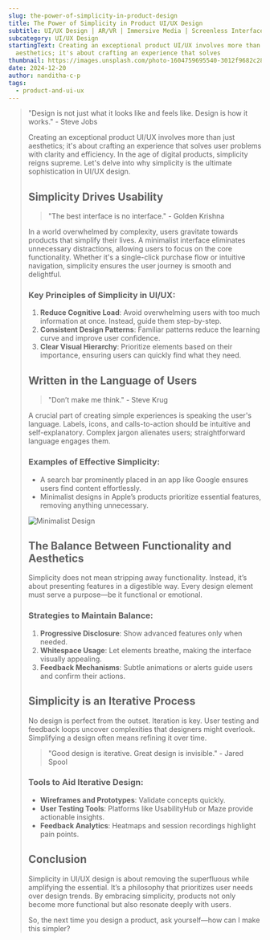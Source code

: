 ```yaml
---
slug: the-power-of-simplicity-in-product-design
title: The Power of Simplicity in Product UI/UX Design
subtitle: UI/UX Design | AR/VR | Immersive Media | Screenless Interface
subcategory: UI/UX Design
startingText: Creating an exceptional product UI/UX involves more than just
  aesthetics; it's about crafting an experience that solves
thumbnail: https://images.unsplash.com/photo-1604759695540-3012f9682c28?w=800&auto=format&fit=crop&q=60&ixlib=rb-4.0.3&ixid=M3wxMjA3fDB8MHxzZWFyY2h8M3x8cHJvZHVjdCUyMGRlc2lnbnxlbnwwfHwwfHx8MA%3D%3D
date: 2024-12-20
author: nanditha-c-p
tags:
  - product-and-ui-ux
---
```

> "Design is not just what it looks like and feels like. Design is how it works." - Steve Jobs
>
> Creating an exceptional product UI/UX involves more than just aesthetics; it's about crafting an experience that solves user problems with clarity and efficiency. In the age of digital products, simplicity reigns supreme. Let's delve into why simplicity is the ultimate sophistication in UI/UX design.
>
> ## Simplicity Drives Usability
>
> > "The best interface is no interface." - Golden Krishna
>
> In a world overwhelmed by complexity, users gravitate towards products that simplify their lives. A minimalist interface eliminates unnecessary distractions, allowing users to focus on the core functionality. Whether it's a single-click purchase flow or intuitive navigation, simplicity ensures the user journey is smooth and delightful.
>
> ### Key Principles of Simplicity in UI/UX:
>
> 1. **Reduce Cognitive Load**: Avoid overwhelming users with too much information at once. Instead, guide them step-by-step.
> 2. **Consistent Design Patterns**: Familiar patterns reduce the learning curve and improve user confidence.
> 3. **Clear Visual Hierarchy**: Prioritize elements based on their importance, ensuring users can quickly find what they need.
>
> ## Written in the Language of Users
>
> > "Don’t make me think." - Steve Krug
>
> A crucial part of creating simple experiences is speaking the user's language. Labels, icons, and calls-to-action should be intuitive and self-explanatory. Complex jargon alienates users; straightforward language engages them.
>
> ### Examples of Effective Simplicity:
>
> * A search bar prominently placed in an app like Google ensures users find content effortlessly.
> * Minimalist designs in Apple’s products prioritize essential features, removing anything unnecessary.
>
> ![Minimalist Design](https://images.unsplash.com/photo-1630503624275-9cb61fa06a08?q=80&w=2940&auto=format&fit=crop&ixlib=rb-4.0.3&ixid=M3wxMjA3fDB8MHxwaG90by1wYWdlfHx8fGVufDB8fHx8fA%3D%3D)
>
> ## The Balance Between Functionality and Aesthetics
>
> Simplicity does not mean stripping away functionality. Instead, it’s about presenting features in a digestible way. Every design element must serve a purpose—be it functional or emotional.
>
> ### Strategies to Maintain Balance:
>
> 1. **Progressive Disclosure**: Show advanced features only when needed.
> 2. **Whitespace Usage**: Let elements breathe, making the interface visually appealing.
> 3. **Feedback Mechanisms**: Subtle animations or alerts guide users and confirm their actions.
>
> ## Simplicity is an Iterative Process
>
> No design is perfect from the outset. Iteration is key. User testing and feedback loops uncover complexities that designers might overlook. Simplifying a design often means refining it over time.
>
> > "Good design is iterative. Great design is invisible." - Jared Spool
>
> ### Tools to Aid Iterative Design:
>
> * **Wireframes and Prototypes**: Validate concepts quickly.
> * **User Testing Tools**: Platforms like UsabilityHub or Maze provide actionable insights.
> * **Feedback Analytics**: Heatmaps and session recordings highlight pain points.
>
> ## Conclusion
>
> Simplicity in UI/UX design is about removing the superfluous while amplifying the essential. It’s a philosophy that prioritizes user needs over design trends. By embracing simplicity, products not only become more functional but also resonate deeply with users.
>
> So, the next time you design a product, ask yourself—how can I make this simpler?